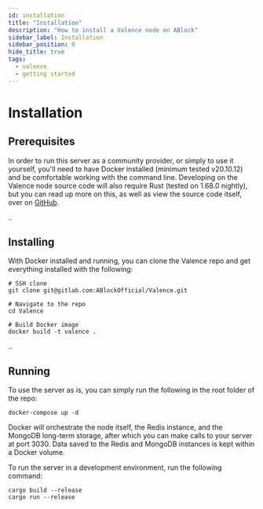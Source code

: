 ```yaml
---
id: installation
title: "Installation"
description: "How to install a Valence node on ABlock"
sidebar_label: Installation
sidebar_position: 0
hide_title: true
tags:
  - valence
  - getting started
---
```


# Installation

## Prerequisites

In order to run this server as a community provider, or simply to use it yourself, you'll need to have Docker installed (minimum tested v20.10.12) and be comfortable working with the command line. 
Developing on the Valence node source code will also require Rust (tested on 1.68.0 nightly), but you can read up more on this, as well as view the source code itself, over on <a href="https://github.com/ABlockOfficial/Valence">GitHub</a>.

..

## Installing

With Docker installed and running, you can clone the Valence repo and get everything installed with the following:

```shell
# SSH clone
git clone git@gitlab.com:ABlockOfficial/Valence.git

# Navigate to the repo
cd Valence

# Build Docker image
docker build -t valence .
```

..

## Running

To use the server as is, you can simply run the following in the root folder of the repo:

```shell
docker-compose up -d
```

Docker will orchestrate the node itself, the Redis instance, and the MongoDB long-term storage, after which you can make calls to your server at port 3030. Data saved to the Redis and MongoDB instances is kept within a Docker volume.

To run the server in a development environment, run the following command:

```shell
cargo build --release
cargo run --release
```


